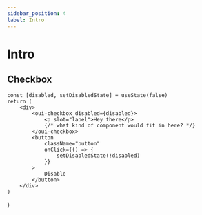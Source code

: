 ```yaml
---
sidebar_position: 4
label: Intro
---
```


# Intro


## Checkbox

    const [disabled, setDisabledState] = useState(false)
    return (
        <div>
            <oui-checkbox disabled={disabled}>
                <p slot="label">Hey there</p>
                {/* what kind of component would fit in here? */}
            </oui-checkbox>
            <button
                className="button"
                onClick={() => {
                    setDisabledState(!disabled)
                }}
            >
                Disable
            </button>
        </div>
    )
}

<TestComponent />

<!-- How do I manage attributes, and pass them down to templates? -->

